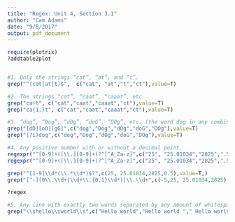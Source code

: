 ```yaml
---
title: "Regex: Unit 4, Section 3.1"
author: "Cam Adams"
date: "9/8/2017"
output: pdf_document
---
```



```r

require(plotrix)
?addtable2plot


#1. Only the strings “cat”, “at”, and “t”.
grep("^(cat|at|t)$",  c("cat", "at","t","ct"),value=T)

#2. The strings “cat”, “caat”, “caaat”, etc.
grep("ca+t", c("cat","caat","caaat","ct"),value=T)
grep("ca{1,}t", c("cat","caat","caaat","ct"),value=T)

#3. “dog”, “Dog”, “dOg”, “doG”, “DOg”, etc. (the word dog in any combination of lower and upper case).
grep("[dD][oO][gG]",c("dog","Dog","dOg","doG","DOg"),value=T)
grep("(?i)dog",c("dog","Dog","dOg","doG","DOg"),value=T)

#4. Any positive number with or without a decimal point.
regexpr("^[0-9]+([\\.][0-9]+)?^[^A_Za-z]",c("25", "25.01034","2825",".5"))
regexpr("^[0-9]+([\\.][0-9]+)?^[^A_Za-z]",c("25", "25.01034","2825",".5"))

grep("^[1-9]\\d*(\\.*\\d*)$?",c(25, 25.01034,2825,0.5),value=T,)
grep("[^-](0\\.\\d+|\\d+\\.{0,1}\\d*)|\\.\\d+",c(-5,25, 25.01034,2825),value=T)

?regex

#5. Any line with exactly two words separated by any amount of whitespace (spaces or tabs). There may or may not be whitespace at the beginning or end of the line
grep("\\shello\\sworld\\s",c("Hello world","Hello world "," Hello world"),perl = T)


```

